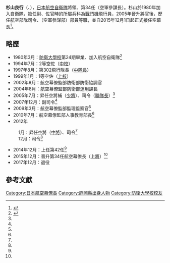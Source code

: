 {{Infobox officeholder
| name  = 杉山 良行
| original_name = 
| native_name_lang = 
| image =JASDF General Yoshiyuki Sugiyama 杉山良行空将 (US Air Force photo 170407-F-EX201-1035 International Air Chiefs inducted into Honor Roll).jpg
| imagesize = 
| caption =2017年4月7日攝於[[美國|美國]][[阿拉巴馬州|阿拉巴馬州]][[麦克斯韦-甘特空军基地|-{zh-hans:麦克斯韦; zh-tw:麥司威爾; zh-hk:麥克斯韋;}-空軍基地]]
| country = {{JPN}}
|office = {{flagicon image|Flag of Chief of Staff of the Air Self Defense Force (Japan).svg}}日本第34任{{Link-ja|航空幕僚長|航空幕僚長}}
|term_start = 2015年12月1日
|term_end =  2017年12月20日
|1blankname    = {{nowrap|[[防衛大臣|防衛大臣]]}}
|1namedata     = [[中谷元|中谷元]]<br>[[稻田朋美|稻田朋美]]<br>[[岸田文雄|岸田文雄]]<br>[[小野寺五典|小野寺五典]]
|predecessor  = [[齊藤治和|齊藤治和]]
|successor    ={{link-ja|丸茂吉成|丸茂吉成}}
|birth_date = {{birth date and age|1958|2|1}}
|birth_place = {{JPN}}[[静岡縣|静岡縣]]
|native_place = 
|parents = 
|relatives = 
|spouse = 
|awards=
|occupation=[[富士通|富士通]]顧問（2017年至今）
|party =
|alma_mater   = [[防衛大学校|防衛大学校]]
|website      =
| allegiance= 
| serviceyears              = 1980年3月-2017年12月
| rank= [[File:JASDF_General_insignia_(b).svg|17px]] [[上將|空將（上將）]]
| branch      = {{Air force|Japan|name=日本航空自衛隊}}
| unit                      = {{plainlist |
*{{link-ja|第9航空團|第9航空団}}第83航空隊第302飛行隊（1997-2000）}}
| commands={{plainlist |
*{{link-ja|第9航空團|第9航空団}}第83航空隊第302飛行隊長（1997-2000）
*{{link-ja|航空總隊|航空総隊}}司令部防衛部演習計劃課長（2000-2002）
*{{link-ja|航空幕僚監部|航空幕僚監部}}防衛部防衛協調官（2002-2004）
*航空幕僚監部防衛部運用課長（2004-2005）
*{{link-ja|第4航空團|第4航空団}}司令（2005-2007）
*{{link-ja|西部航空方面隊|西部航空方面隊}}副司令官（2007-2009）
*航空幕僚監部監理監察官（2009-2010）
*航空幕僚監部人事教育部長（2010-2012）
*{{link-ja|航空開發實驗集團|航空開発実験集団}}司令官（2012）
*{{link-ja|西南航空方面隊|南西航空方面隊}}司令官（2012-2014）
*{{link-ja|航空總隊司令官|航空総隊司令官}}（2014-2015）}}
| battles= 
}}
'''杉山良行'''（{{jpn|j=杉山 良行|hg=すぎやま よしゆき|rm=Sugiyama Yoshiyuki}}、{{bd|1958年|2月|||catIdx=Sugiyama}}），[[日本|日本]][[航空自衛隊|航空自衛隊]]將領、第34任{{Link-ja|航空幕僚長|航空幕僚長}}（空軍參謀長）。杉山於1980年加入自衛隊，擔任尉、佐官時的所屬兵科為[[戰鬥機|戰鬥機]]飛行員，2005年晉升將官後，歷任航空部隊司令、{{Link-ja|航空幕僚監部|航空幕僚監部}}（空軍參謀部）部員等職，並自2015年12月1日起正式接任空幕長<ref name="產經">{{Cite news |url=http://www.sankei.com/politics/news/151117/plt1511170021-n1.html |script-title=ja:航空幕僚長に杉山航空総隊司令官　防衛省人事 |date=2015-11-17 |archiveurl=https://web.archive.org/web/20160125150123/http://www.sankei.com/politics/news/151117/plt1511170021-n1.html |archivedate=2016-01-25 |accessdate=2016-09-03 |publisher={{lang|ja|[[產經新聞|産経ニュース]]}} |language=ja}}</ref>。

== 略歷 ==
* 1980年3月：[[防衛大學校|防衛大學校]]第24期畢業、加入航空自衛隊<ref name="首頁">{{Cite web|script-title=ja:航空幕僚長より |url=http://www.mod.go.jp/asdf/about/message01/ |publisher={{lang|ja|[[航空自衛隊|航空自衛隊]]}} |archiveurl=https://web.archive.org/web/20160903040911/http://www.mod.go.jp/asdf/about/message01/ |archivedate=2016-09-03 |accessdate=2016-09-03 |language=ja |deadurl=yes }}</ref>
* 1994年7月：2等空佐（[[中校|中校]]）
* 1997年8月：{{Link-ja|航空自衛隊第9航空團|第83航空隊|第83航空隊}}第302飛行隊長（[[中隊_(軍事航空)|中隊長]]）
* 1999年1月：1等空佐（[[上校|上校]]）
* 2002年8月：航空幕僚監部防衛部防衛協調官
* 2004年8月：航空幕僚監部防衛部運用課長
* 2005年7月：昇任空將補（[[少將|少將]]）、{{Link-ja|航空自衛隊第4航空團|第4航空団|第4航空團}}司令（[[聯隊_(軍事航空)|聯隊長]]）<ref name="首頁"/>
* 2007年12月：{{Link-ja|航空自衛隊西部航空方面隊|西部航空方面隊|西部航空方面隊}}副司令<ref name="首頁"/>
* 2009年3月：航空幕僚監部監理監察官<ref name="首頁"/>
* 2010年7月：航空幕僚監部人事教育部長<ref name="首頁"/>
* 2012年
:1月：昇任空將（[[中將|中將]]）、{{Link-ja|航空自衛隊航空開發實驗集團|航空開発実験集団|航空開發實驗集團}}司令<ref name="首頁"/>
:12月：{{Link-ja|航空自衛隊西南航空混成團|南西航空混成団|西南航空混成團}}司令<ref name="首頁"/>
* 2014年12月：上任第42任{{Link-en|航空自衛隊航空總隊|航空総隊|航空總隊司令}}<ref name="首頁"/>
* 2015年12月：晉升第34任航空幕僚長（[[上將|上將]]）<ref name="首頁"/>
*2017年12月：退役

== 參考文獻 ==
{{commons category|Yoshiyuki Sugiyama}}
{{Reflist}}
{{航空幕僚長}}

{{DEFAULTSORT:Sugiyama Yoshiyuki}}
[[Category:日本航空幕僚長|Category:日本航空幕僚長]]
[[Category:靜岡縣出身人物|Category:靜岡縣出身人物]]
[[Category:防衛大學校校友|Category:防衛大學校校友]]